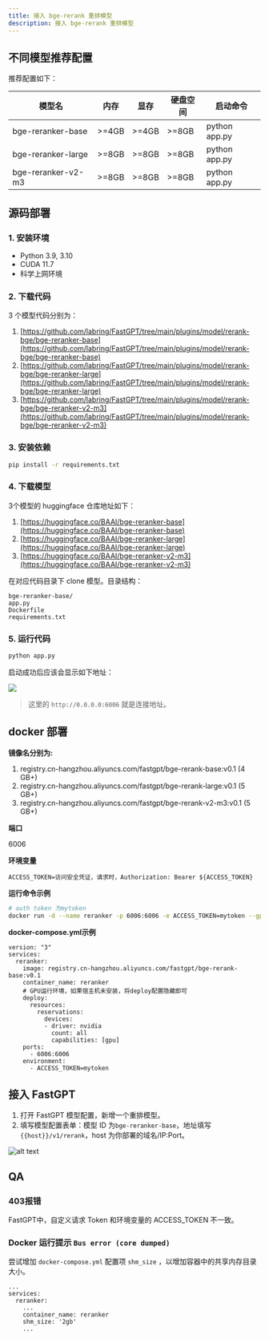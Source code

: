 ```yaml
---
title: 接入 bge-rerank 重排模型
description: 接入 bge-rerank 重排模型
---
```


## 不同模型推荐配置

推荐配置如下：


| 模型名 | 内存 | 显存 | 硬盘空间 | 启动命令 |
|------|---------|---------|----------|--------------------------|
| bge-reranker-base | >=4GB | >=4GB | >=8GB | python app.py |
| bge-reranker-large | >=8GB | >=8GB | >=8GB | python app.py |
| bge-reranker-v2-m3 | >=8GB | >=8GB | >=8GB | python app.py |


## 源码部署

### 1. 安装环境

- Python 3.9, 3.10
- CUDA 11.7
- 科学上网环境

### 2. 下载代码

3 个模型代码分别为：

1. [https://github.com/labring/FastGPT/tree/main/plugins/model/rerank-bge/bge-reranker-base](https://github.com/labring/FastGPT/tree/main/plugins/model/rerank-bge/bge-reranker-base)
2. [https://github.com/labring/FastGPT/tree/main/plugins/model/rerank-bge/bge-reranker-large](https://github.com/labring/FastGPT/tree/main/plugins/model/rerank-bge/bge-reranker-large)
3. [https://github.com/labring/FastGPT/tree/main/plugins/model/rerank-bge/bge-reranker-v2-m3](https://github.com/labring/FastGPT/tree/main/plugins/model/rerank-bge/bge-reranker-v2-m3)

### 3. 安装依赖

```sh
pip install -r requirements.txt
```

### 4. 下载模型

3个模型的 huggingface 仓库地址如下：

1. [https://huggingface.co/BAAI/bge-reranker-base](https://huggingface.co/BAAI/bge-reranker-base)
2. [https://huggingface.co/BAAI/bge-reranker-large](https://huggingface.co/BAAI/bge-reranker-large)
3. [https://huggingface.co/BAAI/bge-reranker-v2-m3](https://huggingface.co/BAAI/bge-reranker-v2-m3)

在对应代码目录下 clone 模型。目录结构：

```
bge-reranker-base/
app.py
Dockerfile
requirements.txt
```

### 5. 运行代码

```bash
python app.py
```

启动成功后应该会显示如下地址：

![](/imgs/rerank1.png)

> 这里的 `http://0.0.0.0:6006` 就是连接地址。

## docker 部署

**镜像名分别为:**

1. registry.cn-hangzhou.aliyuncs.com/fastgpt/bge-rerank-base:v0.1 (4 GB+)
2. registry.cn-hangzhou.aliyuncs.com/fastgpt/bge-rerank-large:v0.1 (5 GB+)
3. registry.cn-hangzhou.aliyuncs.com/fastgpt/bge-rerank-v2-m3:v0.1 (5 GB+)

**端口**

6006

**环境变量**

```
ACCESS_TOKEN=访问安全凭证，请求时，Authorization: Bearer ${ACCESS_TOKEN}
```

**运行命令示例**

```sh
# auth token 为mytoken
docker run -d --name reranker -p 6006:6006 -e ACCESS_TOKEN=mytoken --gpus all registry.cn-hangzhou.aliyuncs.com/fastgpt/bge-rerank-base:v0.1
```

**docker-compose.yml示例**
```
version: "3"
services:
  reranker:
    image: registry.cn-hangzhou.aliyuncs.com/fastgpt/bge-rerank-base:v0.1
    container_name: reranker
    # GPU运行环境，如果宿主机未安装，将deploy配置隐藏即可
    deploy:
      resources:
        reservations:
          devices:
          - driver: nvidia
            count: all
            capabilities: [gpu]
    ports:
      - 6006:6006
    environment:
      - ACCESS_TOKEN=mytoken

```
## 接入 FastGPT

1. 打开 FastGPT 模型配置，新增一个重排模型。
2. 填写模型配置表单：模型 ID 为`bge-reranker-base`，地址填写`{{host}}/v1/rerank`，host 为你部署的域名/IP:Port。

![alt text](/imgs/image-102.png)

## QA

### 403报错

FastGPT中，自定义请求 Token 和环境变量的 ACCESS_TOKEN 不一致。 

### Docker 运行提示 `Bus error (core dumped)`

尝试增加 `docker-compose.yml` 配置项 `shm_size` ，以增加容器中的共享内存目录大小。

```
...
services:
  reranker:
    ...
    container_name: reranker
    shm_size: '2gb'
    ...
```

